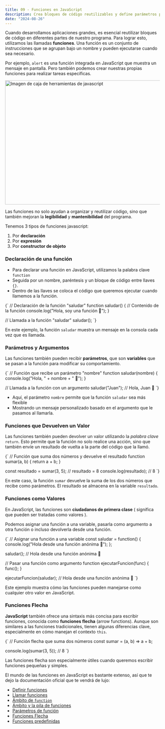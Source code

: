 ```yaml
---
title: 09 - Funciones en JavaScript
description: Crea bloques de código reutilizables y define parámetros para cambiar su comportamiento.
date: "2024-08-26"
---
```


Cuando desarrollamos aplicaciones grandes, es esencial reutilizar bloques de código en diferentes partes de nuestro programa. Para lograr esto, utilizamos las llamadas **funciones**. Una función es un conjunto de instrucciones que se agrupan bajo un nombre y pueden ejecutarse cuando sea necesario.

Por ejemplo, `alert` es una función integrada en JavaScript que muestra un mensaje en pantalla. Pero también podemos crear nuestras propias funciones para realizar tareas específicas.

<Image
  src="/post-9/function.png"
  width="618"
  height="404"
  alt="Imagen de caja de herramientas de javascript"
/>

Las funciones no solo ayudan a organizar y reutilizar código, sino que también mejoran la **legibilidad** y **mantenibilidad** del programa.

Tenemos 3 tipos de funciones javascript:

1. Por **declaración**
2. Por **expresión**
3. Por **constructor de objeto**

### Declaración de una función

- Para declarar una función en JavaScript, utilizamos la palabra clave `function`
- Seguida por un nombre, paréntesis y un bloque de código entre llaves `{}`. 
- Dentro de las llaves se coloca el código que queremos ejecutar cuando llamemos a la función.

<CodeBlock language="javascript">
{` // Declaración de la función "saludar"
 function saludar() {
  // Contenido de la función
  console.log("Hola, soy una función 👋");
 }

 // Llamada a la función "saludar"
 saludar();
`}
</CodeBlock>

En este ejemplo, la función `saludar` muestra un mensaje en la consola cada vez que es llamada.

### Parámetros y Argumentos

Las funciones también pueden recibir **parámetros**, que son **variables** que se pasan a la función para modificar su comportamiento.

<CodeBlock language="javascript">
{` // Función que recibe un parámetro "nombre"
 function saludar(nombre) {
  console.log("Hola, " + nombre + " 👋");
 }

 // Llamada a la función con un argumento
 saludar("Juan"); // Hola, Juan 👋
`}
</CodeBlock>

- Aquí, el parámetro `nombre` permite que la función `saludar` sea más flexible
- Mostrando un mensaje personalizado basado en el argumento que le pasamos al llamarla.

### Funciones que Devuelven un Valor

Las funciones también pueden devolver un valor utilizando la *palabra clave* `return`. Esto permite que la función no solo realice una acción, sino que también envíe un resultado de vuelta a la parte del código que la llamó.

<CodeBlock language="javascript">
{` // Función que suma dos números y devuelve el resultado
 function sumar(a, b) {
  return a + b;
 }

 const resultado = sumar(3, 5); // resultado = 8
 console.log(resultado); // 8
`}
</CodeBlock>

En este caso, la función `sumar` devuelve la suma de los dos números que recibe como parámetros. El resultado se almacena en la variable `resultado`.

### Funciones como Valores

En JavaScript, las funciones son **ciudadanos de primera clase** ( significa que pueden ser tratadas como valores ).

Podemos asignar una función a una variable, pasarla como argumento a otra función o incluso devolverla desde una función.

<CodeBlock language="javascript">
{` // Asignar una función a una variable
 const saludar = function() {
  console.log("Hola desde una función anónima 👋");
 };

 saludar(); // Hola desde una función anónima 👋

 // Pasar una función como argumento
 function ejecutarFuncion(func) {
  func();
 }

 ejecutarFuncion(saludar); // Hola desde una función anónima 👋
`}
</CodeBlock>

Este ejemplo muestra cómo las funciones pueden manejarse como cualquier otro valor en JavaScript.

### Funciones Flecha

**JavaScript** también ofrece una sintaxis más concisa para escribir funciones, conocida como **funciones flecha** (arrow functions). Aunque son similares a las funciones tradicionales, tienen algunas diferencias clave, especialmente en cómo manejan el contexto `this`.

<CodeBlock language="javascript">
{` // Función flecha que suma dos números
 const sumar = (a, b) => a + b;

 console.log(sumar(3, 5)); // 8
`}
</CodeBlock>

Las funciones flecha son especialmente útiles cuando queremos escribir funciones pequeñas y simples.

El mundo de las funciones en JavaScript es bastante extenso, así que te dejo la documentación oficial que te vendrá de lujo:

- [Definir funciones](https://developer.mozilla.org/es/docs/Web/JavaScript/Guide/Functions#definir_funciones)
- [Llamar funciones](https://developer.mozilla.org/es/docs/Web/JavaScript/Guide/Functions#llamar_funciones)
- [Ámbito de `function`](https://developer.mozilla.org/es/docs/Web/JavaScript/Guide/Functions#%C3%A1mbito_de_function)
- [Ámbito y la pila de funciones](https://developer.mozilla.org/es/docs/Web/JavaScript/Guide/Functions#%C3%A1mbito_y_la_pila_de_funciones)
- [Parámetros de función](https://developer.mozilla.org/es/docs/Web/JavaScript/Guide/Functions#par%C3%A1metros_de_funci%C3%B3n)
- [Funciones Flecha](https://developer.mozilla.org/es/docs/Web/JavaScript/Guide/Functions#funciones_flecha)
- [Funciones predefinidas](https://developer.mozilla.org/es/docs/Web/JavaScript/Guide/Functions#funciones_predefinidas)